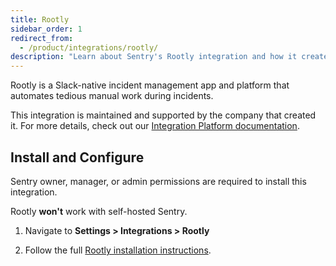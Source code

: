 ```yaml
---
title: Rootly
sidebar_order: 1
redirect_from:
  - /product/integrations/rootly/
description: "Learn about Sentry's Rootly integration and how it creates incidents from Sentry Alerts."
---
```


Rootly is a Slack-native incident management app and platform that automates tedious manual work during incidents.


This integration is maintained and supported by the company that created it. For more details, check out our [Integration Platform documentation](/product/integrations/integration-platform/).

## Install and Configure

<Note>

Sentry owner, manager, or admin permissions are required to install this integration.

Rootly **won't** work with self-hosted Sentry.

</Note>

1. Navigate to **Settings > Integrations > Rootly**

2. Follow the full [Rootly installation instructions](https://docs.rootly.com/integrations/sentry).
